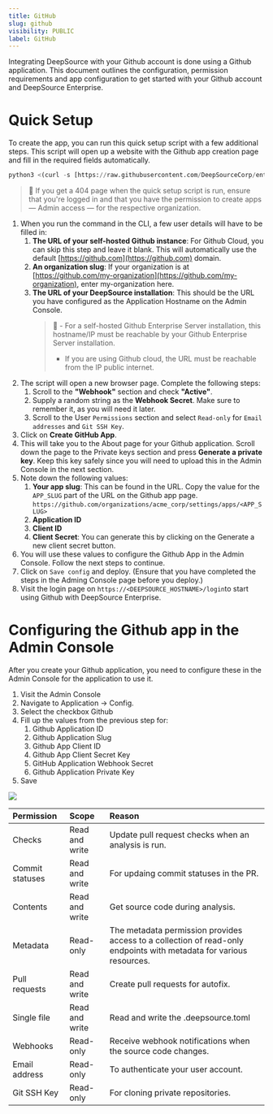 ```yaml
---
title: GitHub
slug: github
visibility: PUBLIC
label: GitHub
---
```

Integrating DeepSource with your Github account is done using a Github application. This document outlines the configuration, permission requirements and app configuration to get started with your Github account and DeepSource Enterprise.

# Quick Setup

To create the app, you can run this quick setup script with a few additional steps. This script will open up a website with the Github app creation page and fill in the required fields automatically.

```python
python3 <(curl -s [https://raw.githubusercontent.com/DeepSourceCorp/enterprise-assets/master/integrations/create_github_app.py)](https://raw.githubusercontent.com/DeepSourceCorp/enterprise-assets/master/integrations/create_github_app.py))
```

> 📘 If you get a 404 page when the quick setup script is run, ensure that you're logged in and that you have the permission to create apps — Admin access — for the respective organization.

1. When you run the command in the CLI, a few user details will have to be filled in:
   1. **The URL of your self-hosted Github instance**: For Github Cloud, you can skip this step and leave it blank. This will automatically use the default [https://github.com](https://github.com) domain.
   2. **An organization slug**: If your organization is at [https://github.com/my-organization](https://github.com/my-organization), enter my-organization here.
   3. **The URL of your DeepSource installation**: This should be the URL you have configured as the Application Hostname on the Admin Console.
      > 📘 - For a self-hosted Github Enterprise Server installation, this hostname/IP must be reachable by your Github Enterprise Server installation.
      > - If you are using Github cloud, the URL must be reachable from the IP public internet.
2. The script will open a new browser page. Complete the following steps:
   1. Scroll to the **"Webhook"** section and check **"Active"**.
   2. Supply a random string as the **Webhook Secret**. Make sure to remember it, as you will need it later.
   3. Scroll to the User `Permissions` section and select `Read-only` for `Email addresses` and `Git SSH Key`.
3. Click on **Create GitHub App**.
4. This will take you to the About page for your Github application. Scroll down the page to the Private keys section and press **Generate a private key**. Keep this key safely since you will need to upload this in the Admin Console in the next section.
5. Note down the following values:
   1. **Your app slug**: This can be found in the URL. Copy the value for the `APP_SLUG` part of the URL on the Github app page. `https://github.com/organizations/acme_corp/settings/apps/<APP_SLUG>`
   2. **Application ID**
   3. **Client ID**
   4. **Client Secret**: You can generate this by clicking on the Generate a new client secret button.
6. You will use these values to configure the Github App in the Admin Console. Follow the next steps to continue.
7. Click on `Save config` and deploy. (Ensure that you have completed the steps in the Adming Console page before you deploy.)
8. Visit the login page on `https://<DEEPSOURCE_HOSTNAME>/login`to start using Github with DeepSource Enterprise.

# Configuring the Github app in the Admin Console

After you create your Github application, you need to configure these in the Admin Console for the application to use it.

1. Visit the Admin Console
2. Navigate to Application -> Config.
3. Select the checkbox Github
4. Fill up the values from the previous step for:
   1. Github Application ID
   2. Github Application Slug
   3. Github App Client ID
   4. Github App Client Secret Key
   5. GitHub Application Webhook Secret
   6. Github Application Private Key
5. Save

![](https://files.readme.io/f3ec8a8-small-github-config.png)

| Permission      | Scope          | Reason                                                                                                              |
| :-------------- | :------------- | :------------------------------------------------------------------------------------------------------------------ |
| Checks          | Read and write | Update pull request checks when an analysis is run.                                                                 |
| Commit statuses | Read and write | For updaing commit statuses in the PR.                                                                              |
| Contents        | Read and write | Get source code during analysis.                                                                                    |
| Metadata        | Read-only      | The metadata permission provides access to a collection of read-only endpoints with metadata for various resources. |
| Pull requests   | Read and write | Create pull requests for autofix.                                                                                   |
| Single file     | Read and write | Read and write the .deepsource.toml                                                                                 |
| Webhooks        | Read-only      | Receive webhook notifications when the source code changes.                                                         |
| Email address   | Read-only      | To authenticate your user account.                                                                                  |
| Git SSH Key     | Read-only      | For cloning private repositories.                                                                                   |
